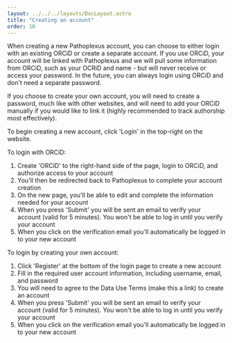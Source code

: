---
layout: ../../../layouts/DocLayout.astro
title: "Creating an account"
order: 10
---

When creating a new Pathoplexus account, you can choose to either login with an existing ORCiD or create a separate account. If you use ORCiD, your account will be linked with Pathoplexus and we will pull some information from ORCiD, such as your OCRiD and name - but will never receive or access your password. In the future, you can always login using ORCiD and don't need a separate password.

If you choose to create your own account, you will need to create a password, much like with other websites, and will need to add your ORCiD manually if you would like to link it (highly recommended to track authorship most effectively).

To begin creating a new account, click 'Login' in the top-right on the website.

To login with ORCiD:
1. Create 'ORCiD' to the right-hand side of the page, login to ORCiD, and authorize access to your account
2. You'll then be redirected back to Pathoplexus to complete your account creation
3. On the new page, you'll be able to edit and complete the information needed for your account
4. When you press 'Submit' you will be sent an email to verify your account (valid for 5 minutes). You won't be able to log in until you verify your account
5. When you click on the verification email you'll automatically be logged in to your new account


To login by creating your own account:
1. Click 'Register' at the bottom of the login page to create a new account
2. Fill in the required user account information, including username, email, and password
3. You will need to agree to the Data Use Terms (make this a link) to create an account
4. When you press 'Submit' you will be sent an email to verify your account (valid for 5 minutes). You won't be able to log in until you verify your account
5. When you click on the verification email you'll automatically be logged in to your new account

